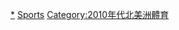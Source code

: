 {{portal|北美洲|體育運動}}
{{Year by category
| m = 2
| c = 0
| d = 1
| y = 5
| cat = 北美洲體育
| sortkey = 北美洲體育
| in = 
| parent = 各年份北美洲體育
| subcat = 2015年北美洲
}}

[[Category:2015年體育|*]]
[[Category:2015年北美洲|Sports]]
[[Category:2010年代北美洲體育|Category:2010年代北美洲體育]]